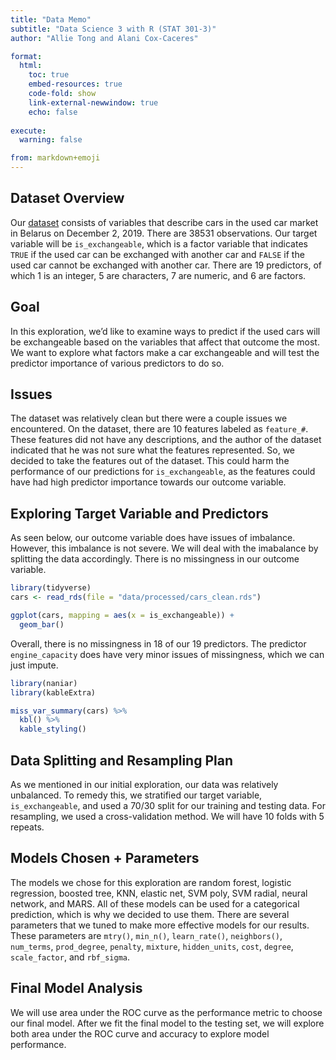 ```yaml
---
title: "Data Memo"
subtitle: "Data Science 3 with R (STAT 301-3)"
author: "Allie Tong and Alani Cox-Caceres"

format:
  html:
    toc: true
    embed-resources: true
    code-fold: show
    link-external-newwindow: true
    echo: false
    
execute:
  warning: false

from: markdown+emoji 
---
```


## Dataset Overview
Our [dataset](https://www.kaggle.com/datasets/lepchenkov/usedcarscatalog) consists of variables that describe cars in the used car market in Belarus on December 2, 2019. There are 38531 observations. Our target variable will be `is_exchangeable`, which is a factor variable that indicates `TRUE` if the used car can be exchanged with another car and `FALSE` if the used car cannot be exchanged with another car. There are 19 predictors, of which 1 is an integer, 5 are characters, 7 are numeric, and 6 are factors.

## Goal
In this exploration, we'd like to examine ways to predict if the used cars will be exchangeable based on the variables that affect that outcome the most. We want to explore what factors make a car exchangeable and will test the predictor importance of various predictors to do so.

## Issues
The dataset was relatively clean but there were a couple issues we encountered. On the dataset, there are 10 features labeled as `feature_#`. These features did not have any descriptions, and the author of the dataset indicated that he was not sure what the features represented. So, we decided to take the features out of the dataset. This could harm the performance of our predictions for `is_exchangeable`, as the features could have had high predictor importance towards our outcome variable.

## Exploring Target Variable and Predictors
As seen below, our outcome variable does have issues of imbalance. However, this imbalance is not severe. We will deal with the imabalance by splitting the data accordingly. There is no missingness in our outcome variable.
```r
library(tidyverse)
cars <- read_rds(file = "data/processed/cars_clean.rds")

ggplot(cars, mapping = aes(x = is_exchangeable)) +
  geom_bar()
```

Overall, there is no missingness in 18 of our 19 predictors. The predictor `engine_capacity` does have very minor issues of missingness, which we can just impute.
```r
library(naniar)
library(kableExtra)

miss_var_summary(cars) %>% 
  kbl() %>% 
  kable_styling()
```

## Data Splitting and Resampling Plan
As we mentioned in our initial exploration, our data was relatively unbalanced. To remedy this, we stratified our target variable, `is_exchangeable`, and used a 70/30 split for our training and testing data. For resampling, we used a cross-validation method. We will have 10 folds with 5 repeats.

## Models Chosen + Parameters
The models we chose for this exploration are random forest, logistic regression, boosted tree, KNN, elastic net, SVM poly, SVM radial, neural network, and MARS. All of these models can be used for a categorical prediction, which is why we decided to use them. There are several parameters that we tuned to make more effective models for our results. These parameters are `mtry()`, `min_n()`, `learn_rate()`, `neighbors()`, `num_terms`, `prod_degree`, `penalty`, `mixture`, `hidden_units`, `cost`, `degree`, `scale_factor`, and `rbf_sigma`.

## Final Model Analysis
We will use area under the ROC curve as the performance metric to choose our final model. After we fit the final model to the testing set, we will explore both area under the ROC curve and accuracy to explore model performance.

